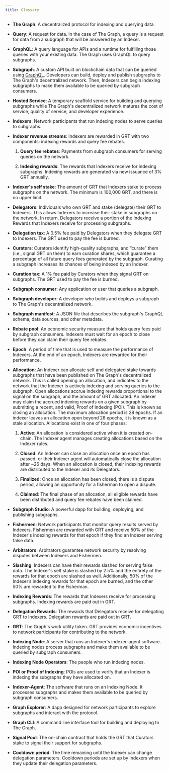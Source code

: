 ```yaml
---
title: Glossary
---
```


- **The Graph**: A decentralized protocol for indexing and querying data.

- **Query**: A request for data. In the case of The Graph, a query is a request for data from a subgraph that will be answered by an Indexer.

- **GraphQL**: A query language for APIs and a runtime for fulfilling those queries with your existing data. The Graph uses GraphQL to query subgraphs.

- **Subgraph**: A custom API built on blockchain data that can be queried using [GraphQL](https://graphql.org/). Developers can build, deploy and publish subgraphs to The Graph's decentralized network. Then, Indexers can begin indexing subgraphs to make them available to be queried by subgraph consumers.

- **Hosted Service**: A temporary scaffold service for building and querying subgraphs while The Graph's decentralized network matures the cost of service, quality of service, and developer experience.

- **Indexers**: Network participants that run indexing nodes to serve queries to subgraphs.

- **Indexer revenue streams**: Indexers are rewarded in GRT with two components: indexing rewards and query fee rebates.

  1. **Query fee rebates**: Payments from subgraph consumers for serving queries on the network.

  2. **Indexing rewards**: The rewards that Indexers receive for indexing subgraphs. Indexing rewards are generated via new issuance of 3% GRT annually.

- **Indexer's self stake**: The amount of GRT that Indexers stake to process subgraphs on the network. The minimum is 100,000 GRT, and there is no upper limit.

- **Delegators**: Individuals who own GRT and stake (delegate) their GRT to Indexers. This allows Indexers to increase their stake in subgraphs on the network. In return, Delegators receive a portion of the Indexing Rewards that Indexers receive for processing subgraphs.

- **Delegation tax**: A 0.5% fee paid by Delegators when they delegate GRT to Indexers. The GRT used to pay the fee is burned.

- **Curators**: Curators identify high-quality subgraphs, and “curate” them (i.e., signal GRT on them) to earn curation shares, which guarantee a percentage of all future query fees generated by the subgraph. Curating a subgraph increases its chances of being indexed by an Indexer.

- **Curation tax**: A 1% fee paid by Curators when they signal GRT on subgraphs. The GRT used to pay the fee is burned.

- **Subgraph consumer**: Any application or user that queries a subgraph.

- **Subgraph developer**: A developer who builds and deploys a subgraph to The Graph's decentralized network.

- **Subgraph manifest**: A JSON file that describes the subgraph's GraphQL schema, data sources, and other metadata.

- **Rebate pool**: An economic security measure that holds query fees paid by subgraph consumers. Indexers must wait for an epoch to close before they can claim their query fee rebates.

- **Epoch**: A period of time that is used to measure the performance of Indexers. At the end of an epoch, Indexers are rewarded for their performance.

- **Allocation**: An Indexer can allocate self and delegated stake towards subgraphs that have been published on The Graph's decentralized network. This is called opening an allocation, and indicates to the network that the Indexer is actively indexing and serving queries to the subgraph. Open allocations accrue indexing rewards proportional to the signal on the subgraph, and the amount of GRT allocated. An Indexer may claim the accrued indexing rewards on a given subgraph by submitting a recent, and valid, Proof of Indexing (POI). This is known as closing an allocation. The maximum allocation period is 28 epochs. If an indexer leaves an allocation open beyond 28 epochs, it is known as a stale allocation. Allocations exist in one of four phases:

  1. **Active**: An allocation is considered active when it is created on-chain. The Indexer agent manages creating allocations based on the Indexer rules.

  2. **Closed**: An Indexer can close an allocation once an epoch has passed, or their Indexer agent will automatically close the allocation after ~26 days. When an allocation is closed, their indexing rewards are distributed to the Indexer and its Delegators.

  3. **Finalized**: Once an allocation has been closed, there is a dispute period, allowing an opportunity for a fisherman to open a dispute.

  4. **Claimed**: The final phase of an allocation, all eligible rewards have been distributed and query fee rebates have been claimed.

- **Subgraph Studio**: A powerful dapp for building, deploying, and publishing subgraphs.

- **Fishermen**: Network participants that monitor query results served by Indexers. Fishermen are rewarded with GRT and receive 50% of the Indexer's indexing rewards for that epoch if they find an Indexer serving false data.

- **Arbitrators**: Arbitrators guarantee network security by resolving disputes between Indexers and Fishermen.

- **Slashing**: Indexers can have their rewards slashed for serving false data. The Indexer's self stake is slashed by 2.5% and the entirety of the rewards for that epoch are slashed as well. Additionally, 50% of the Indexer’s indexing rewards for that epoch are burned, and the other 50% are rewarded to the Fisherman.

- **Indexing Rewards**: The rewards that Indexers receive for processing subgraphs. Indexing rewards are paid out in GRT.

- **Delegation Rewards**: The rewards that Delegators receive for delegating GRT to Indexers. Delegation rewards are paid out in GRT.

- **GRT**: The Graph's work utility token. GRT provides economic incentives to network participants for contributing to the network.

- **Indexing Node**: A server that runs an Indexer's indexer-agent software. Indexing nodes process subgraphs and make them available to be queried by subgraph consumers.

- **Indexing Node Operators**: The people who run indexing nodes.

- **POI or Proof of Indexing**: POIs are used to verify that an Indexer is indexing the subgraphs they have allocated on.

- **Indexer-Agent**: The software that runs on an Indexing Node. It processes subgraphs and makes them available to be queried by subgraph consumers.

- **Graph Explorer**: A dapp designed for network participants to explore subgraphs and interact with the protocol.

- **Graph CLI**: A command line interface tool for building and deploying to The Graph.

- **Signal Pool**: The on-chain contract that holds the GRT that Curators stake to signal their support for subgraphs.

- **Cooldown period**: The time remaining until the Indexer can change delegation parameters. Cooldown periods are set up by Indexers when they update their delegation parameters.
